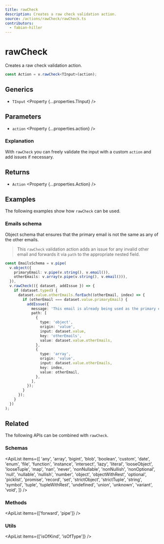 ```yaml
---
title: rawCheck
description: Creates a raw check validation action.
source: /actions/rawCheck/rawCheck.ts
contributors:
  - fabian-hiller
---
```



# rawCheck

Creates a raw check validation action.

```ts
const Action = v.rawCheck<TInput>(action);
```

## Generics

- `TInput` <Property {...properties.TInput} />

## Parameters

- `action` <Property {...properties.action} />

### Explanation

With `rawCheck` you can freely validate the input with a custom `action` and add issues if necessary.

## Returns

- `Action` <Property {...properties.Action} />

## Examples

The following examples show how `rawCheck` can be used.

### Emails schema

Object schema that ensures that the primary email is not the same as any of the other emails.

> This `rawCheck` validation action adds an issue for any invalid other email and forwards it via `path` to the appropriate nested field.

```ts
const EmailsSchema = v.pipe(
  v.object({
    primaryEmail: v.pipe(v.string(), v.email()),
    otherEmails: v.array(v.pipe(v.string(), v.email())),
  }),
  v.rawCheck(({ dataset, addIssue }) => {
    if (dataset.typed) {
      dataset.value.otherEmails.forEach((otherEmail, index) => {
        if (otherEmail === dataset.value.primaryEmail) {
          addIssue({
            message: 'This email is already being used as the primary email.',
            path: [
              {
                type: 'object',
                origin: 'value',
                input: dataset.value,
                key: 'otherEmails',
                value: dataset.value.otherEmails,
              },
              {
                type: 'array',
                origin: 'value',
                input: dataset.value.otherEmails,
                key: index,
                value: otherEmail,
              },
            ],
          });
        }
      });
    }
  })
);
```

## Related

The following APIs can be combined with `rawCheck`.

### Schemas

<ApiList
  items={[
    'any',
    'array',
    'bigint',
    'blob',
    'boolean',
    'custom',
    'date',
    'enum',
    'file',
    'function',
    'instance',
    'intersect',
    'lazy',
    'literal',
    'looseObject',
    'looseTuple',
    'map',
    'nan',
    'never',
    'nonNullable',
    'nonNullish',
    'nonOptional',
    'null',
    'nullable',
    'nullish',
    'number',
    'object',
    'objectWithRest',
    'optional',
    'picklist',
    'promise',
    'record',
    'set',
    'strictObject',
    'strictTuple',
    'string',
    'symbol',
    'tuple',
    'tupleWithRest',
    'undefined',
    'union',
    'unknown',
    'variant',
    'void',
  ]}
/>

### Methods

<ApiList items={['forward', 'pipe']} />

### Utils

<ApiList items={['isOfKind', 'isOfType']} />
